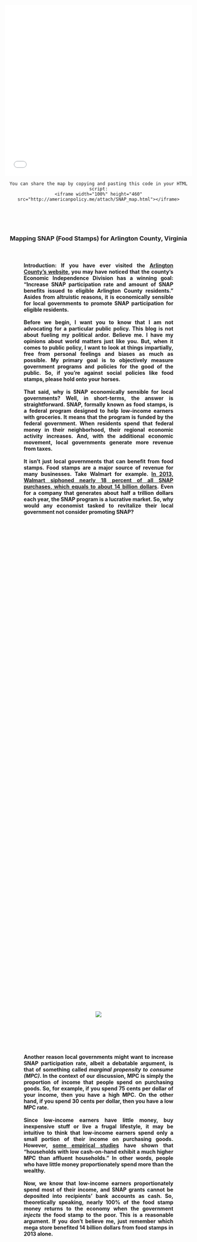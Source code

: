 <head>
<style>
.hr { 
    display: block;
    margin-top: 0.5em;
    margin-bottom: 0.5em;
    margin-left: auto;
    margin-right: auto;
    border-style: inset;
    border-width: 1px;
    width: 60%;
}
.abstract {
    -webkit-column-count: 1; /* Chrome, Safari, Opera */
    -moz-column-count: 1; /* Firefox */
    column-count: 1;
    -moz-column-width: 80%; /* Firefox */
    width: 80%;
    min-width: 300px;
    max-width: 500px;
    height: 50%
}
.newspaper1 {
    -webkit-column-count: 1; /* Chrome, Safari, Opera */
    -moz-column-count: 1; /* Firefox */
    column-count: 1;
    -moz-column-width: 80%; /* Firefox */
    width: 80%;
    min-width: 300px;
    max-width: 600px;
    height: 50%
}
.newspaper2 {
    -webkit-column-count: 2; /* Chrome, Safari, Opera */
    -moz-column-count: 2; /* Firefox */
    column-count: 2;
    -moz-column-width: 80%; /* Firefox */
    width: 80%;
    min-width: 300px;
    max-width: 600px;
    height: 50%
}
.code1 { 
    display: block;
    margin-left: auto;
    margin-right: auto;
    width: 80%;
    max-width: 600px;
}
.code2 {
    -webkit-column-count: 1; /* Chrome, Safari, Opera */
    -moz-column-count: 1; /* Firefox */
    column-count: 1;
    -moz-column-width: 80%; /* Firefox */
    width: 80%;
    min-width: 300px;
    max-width: 600px;
    height: 50%
}
<link rel="stylesheet" href="css/animate.css">
<script src="js/wow.min.js"> </script>
<script> new WOW().init(); </script>
</style>
<script type="text/javascript">
    window.heap=window.heap||[],heap.load=function(e,t){window.heap.appid=e,window.heap.config=t=t||{};var r=t.forceSSL||"https:"===document.location.protocol,a=document.createElement("script");a.type="text/javascript",a.async=!0,a.src=(r?"https:":"http:")+"//cdn.heapanalytics.com/js/heap-"+e+".js";var n=document.getElementsByTagName("script")[0];n.parentNode.insertBefore(a,n);for(var o=function(e){return function(){heap.push([e].concat(Array.prototype.slice.call(arguments,0)))}},p=["addEventProperties","addUserProperties","clearEventProperties","identify","removeEventProperty","setEventProperties","track","unsetEventProperty"],c=0;c<p.length;c++)heap[p[c]]=o(p[c])};
      heap.load("2042091030");
</script>
</head>



<iframe width="100%" height="460" src="attach/SNAP_map.html" frameBorder="0" scrolling="no"></iframe>
<center>
```
You can share the map by copying and pasting this code in your HTML script:
<iframe width="100%" height="460" src="http://americanpolicy.me/attach/SNAP_map.html"></iframe>
```
<br><br><br>

<h3> Mapping SNAP (Food Stamps) for Arlington County, Virginia<br><br>

<h4><div class="newspaper1">
<p style="text-align: justify;">
**Introduction**: If you have ever visited the [Arlington County's website](https://departments.arlingtonva.us/dhs/dhs-performance-measurement-program/), you may have noticed that the county's Economic Independence Division has a winning goal: "Increase SNAP participation rate and amount of SNAP benefits issued to eligible Arlington County residents." Asides from altruistic reasons, it is economically sensible for local governments to promote SNAP participation for eligible residents.   <br><br>  Before we begin, I want you to know that I am not advocating for a particular public policy. This blog is not about fueling my political ardor. Believe me. I have my opinions about world matters just like you. But, when it comes to public policy, I want to look at things impartially, free from personal feelings and biases as much as possible. My primary goal is to objectively measure government programs and policies for the good of the public. So, if you're against social policies like food stamps, please hold onto your horses.    <br><br>    That said, why is SNAP economically sensible for local governments? Well, in short-terms, the answer is straightforward. SNAP, formally known as food stamps, is a federal program designed to help low-income earners with groceries. It means that the program is funded by the federal government. When residents spend that federal money in their neighborhood, their regional economic activity increases. And, with the additional economic movement, local governments generate more revenue from taxes.  <br><br>    It isn't just local governments that can benefit from food stamps. Food stamps are a major source of revenue for many businesses. Take Walmart for example. [In 2013, Walmart siphoned nearly 18 percent of all SNAP purchases, which equals to about 14 billion dollars](https://www.wsj.com/articles/grocers-brace-for-reduction-in-food-stamps-1383168686?tesla=y). Even for a company that generates about half a trillion dollars each year, the SNAP program is a lucrative market. So, why would any economist tasked to revitalize their local government not consider promoting SNAP?</p></div>  <br><br><br>

<div style="abstract">
<div class="wow fadeIn animated">
![](attach/walmart1.png)</div></div><br><br><br>

<h4><div class="newspaper1">
<p style="text-align: justify;">
Another reason local governments might want to increase SNAP participation rate, albeit a debatable argument, is that of something called *marginal propensity to consume (MPC)*. In the context of our discussion, MPC is simply the proportion of income that people spend on purchasing goods. So, for example, if you spend 75 cents per dollar of your income, then you have a high MPC. On the other hand, if you spend 30 cents per dollar, then you have a low MPC rate.   <br><br>    Since low-income earners have little money, buy inexpensive stuff or live a frugal lifestyle, it may be intuitive to think that low-income earners spend only a small portion of their income on purchasing goods. However, [some empirical studies](http://web.stanford.edu/~pista/MPC.pdf) have shown that "households with low cash-on-hand exhibit a much higher MPC than affluent households." In other words, people who have little money proportionately spend more than the wealthy.   <br><br>    Now, we know that low-income earners proportionately spend most of their income, and SNAP grants cannot be deposited into recipients' bank accounts as cash. So, theoretically speaking, nearly 100% of the food stamp money returns to the economy when the government *injects* the food stamp to the poor. This is a reasonable argument. If you don't believe me, just remember which mega store benefited 14 billion dollars from food stamps in 2013 alone.</p></div><br><br><br>

<div style="abstract">
<div class="wow fadeIn animated">
![](attach/jappelli_pistaferri.png)<br>
<h5>Source credit: Jappelli and Pistaferri, 2014</div></div><br><br><br>

<h4><div class="newspaper1">
<p style="text-align: justify;">
Of course, many taxpayers voice against food stamps because it’s not *free money* per se. The issue often arises from the fact that taxpayers fund programs like SNAP and concerns about welfare fraud exacerbate the stigma associated with food stamps. Take a look at the chart below. It's a list of words Arlington residents use to describe "Food Stamps" on Twitter.</p></div><br><br><br>

</center>
<h4><div class="code1">
<p style="text-align: left;">
```r
# I'm using a program called R to collect, organize, and plot the chart below. Here is the script for the plot, but you still have to perform data mining on Twitter.

plot <- ggplot(data=tweet, aes(x=reorder(term, freq), y=freq)) +
  theme(axis.text.x = element_text(angle = 90, hjust = 1)) + 
  ggtitle("Words Arlington Residents use to describe Food Stamps") +
  labs(x="Word", y="Frequency") + geom_bar(stat="identity") + 
  scale_y_continuous(expand=c(0, 0)) + coord_flip() +
  theme(plot.title = element_text(family = "Times", size=14, hjust=0.3))

```
</p></div><center>
<div style="code1">
<div class="wow fadeIn animated">
![](attach/arlington_food_stamp_tweet.png)<br></div>
<h5><div class="newspaper1">
<p style="text-align: justify;">
Please note: I conducted the Tweeter public survey post-2016. But, our timespan of interest is 2014-2016. This means that any changes in the political atmosphere (i.e. The presidential election) can present a confounding condition.</p></div><br>

<center>
<h4><div class="newspaper1">
<p style="text-align: justify;">
As you can see, the public's sentiment of food stamps is saturated with words like illegal, fraud, fears, criminal, scam, millions, etc. Indeed, SNAP is an expensive program that costs the United States government billions of dollars every year. Just in 2015, we spent [$75 billion on SNAP](http://www.cbpp.org/research/policy-basics-introduction-to-the-supplemental-nutrition-assistance-program-snap). However, according to the Center on Budget and Policy Priorities, an "overwhelming majority of non-disabled, working-age households that start receiving SNAP do not stop working." In fact, a whopping 96% of households that held jobs before receiving SNAP benefits continued working after receiving SNAP the following year, which is a comparable figure to the [national labor turnover rate](https://www.bls.gov/news.release/pdf/jolts.pdf) that spans 1.2% to 7%</p></div><br><br><br>

<h4><div class="newspaper1">
<p style="text-align: justify;">
**Analysis**: A recent job interview I had with the Arlington County’s Department of Human Services inspired me to write this blog. The position’s role entailed analyzing public data in the Quality and Administration Division (Yup, would it not be an ideal job for me?). So, I studied their program management tool by analyzing the [SNAP performance plan report](https://arlingtonva.s3.dualstack.us-east-1.amazonaws.com/wp-content/uploads/sites/6/2017/01/EID-SNAP-FY-2016-PMP.pdf).</p></div><br><br><br>  

</center>
<h4><div class="code1">
<p style="text-align: left;">
```r
library(knitr)
snap.name <- c('Applications', 'Individual.Recipients', 'Household.Recipients')
SFY.2014 <- c(2918, 8371, 5037)
SFY.2015 <- c(2783, 7982, 4697)
SFY.2016 <- c(2642, 7530, 4455)
snap.cs.table <- data.frame(snap.name, SFY.2014, SFY.2015, SFY.2016)
snap.cs.table.t <- setNames(data.frame(t(snap.cs.table[,-1])), snap.cs.table[,1])
kable(snap.cs.table)
```
</p></div><center>
<h4><div class="code2">
<p style="text-align: left;">
\ | 2014    | 2015    | 2016
------- | ------- | ------- | ------- 
Applications          | 2,918   | 2,783   | 2,642
Individual Recipients | 8,371   | 7,982   | 7,530
Household Recipients  | 5,037   | 4,697   | 4,455
</p></div><br><br><br>


<h4><div class="newspaper1">
<p style="text-align: justify;">
Several parts struck out to me in the report. First, the number of applications and beneficiaries have been declining over the past three years. Since a person must submit SNAP application before becoming a recipient, I wanted to see if there was any relationship between the declining number of applications and individuals receiving SNAP benefits.</p></div><br><br><br>

</center>
<h4><div class="code1">
<p style="text-align: left;">
```r
cor.test(snap.cs.table.t$'Applications', snap.cs.table.t$'Individual.Recipients')
plot(snap.cs.table.t$'Applications', snap.cs.table.t$'Individual.Recipients', xlim=c(2960, 2600), ylim=c(7500, 8400), pch = 20, cex = 1, col = "black", main = "Relationship between Applicants and Individuals", ylab = "Number of Individual Recipients", xlab = "Number of SNAP Applicants",     abline(lm(snap.cs.table.t$'Individual.Recipients' ~ snap.cs.table.t$'Applications'), col="red"))
```
<h5><p style="text-align: right;">
Data Source: Arlington County, 2017  &nbsp;&nbsp;&nbsp;&nbsp;&nbsp;&nbsp;&nbsp;&nbsp;&nbsp; </p></div><br><br><br>

<center>
<h4><div class="newspaper1">
<p style="text-align: justify;">
This is a perfect correlationship. It is always exciting to see textbook examples happening in the real world. Of course, a correlationship does not imply causation. A drop in the number of applications may not lead to a decrease in the number of SNAP recipients. It is reasonable to estimate an increase in the number of SNAP recipients even when there is a decline in the number of applications. Nonetheless, a perfect correlationship is a fascinating phenomenon. I am going to keep this finding in mind.    <br><br>    Next, I will examine how Arlington County performs compared to the State of Virginia and the nation as a whole. We always have to create a *baseline* in which a measurement is compared to because, without a baseline, we cannot know whether a measured score is high or low. </p></div><br><br><br>

</center>
<h4><div class="code1">
<p style="text-align: left;">
```r
compare <- read.csv("~data/SNAP_progression_comparison.csv")

comp <- highchart()%>% hc_xAxis(categories = compare$Year) %>% hc_add_series(name = "Arlington", data = compare$Arlington, color = "dodgerblue") %>% hc_add_series(name = "Virginia", data = compare$Virginia, color = "yellowgreen") %>% hc_add_series(name = "Nation", data = compare$Nation, color = "grey") 

comp <- comp %>% hc_chart(type = "column", options3d = list(enabled = TRUE, beta = 10, alpha = 15)) %>% hc_title(text = "SNAP Participation Rate (Percent)") %>% hc_exporting(enabled = TRUE)

comp
```
</p></div><center>
<iframe width="100%" height="550" src="attach/SNAP_progression_comparison.html" frameBorder="0"></iframe>
<center>
```
You can share the chart by copying and pasting this code in your HTML script:
<iframe width="100%" height="550" src="http://americanpolicy.me/attach/SNAP_progression_comparison.html"></iframe>
```
<h5><p style="text-align: center;">
Data Source: Census, 2017  &nbsp;&nbsp;&nbsp;&nbsp;&nbsp;&nbsp;&nbsp;&nbsp;&nbsp; </p><br><br><br>

<h4><div class="newspaper1">
<p style="text-align: justify;">
Cool, now we know that Arlington County's SNAP participation rate is significantly lower than the state or national average. We can also see that SNAP rates had increased across the board since the year 2007.    <br><br>    Why is 2007 noteworthy? In December 2007, United States suffered [the worst economic downturn since the Great Depression](http://www.cbpp.org/research/economy/chart-book-the-legacy-of-the-great-recession). The financial stress caused by [the recession forced millions of people to abandon their homes and businesses](http://www.nbcnews.com/id/36231884/ns/business- eye_on_the_economy/t/study-million-households-lost-recession/#.WO0oGlLlSAw), displacing countless families across the nation out into the streets. It was a heartfelt shock that touched many, and some of us still see the world through the broken window that was shattered during the housing market collapse. So yeah, I think the Great Recession had a lot to do with the increase in the food stamp participation.    <br><br>    In addition, we found a discrepancy in the Arlington County's Performance Plan report and the Census data. Take a look at the Arlington's data illustrating the SNAP trend of 2014-16 years, then compare that with the trend observed in the above chart. You will notice that according to Arlington County, the *number* of SNAP recipients have declined over the years. However, in the Census data, the *rate* of SNAP participation had increased. Unfortunately, 2016 census data is not available at this time (May 2017). </p></div><br><br><br>

<h3> Arlington vs. Census <br>
<h4><div class="code2">
<p style="text-align: left;">
\ | 2014    | 2015    | 2016
------- | ------- | ------- | ------- 
Recipients by Number (Arlington method) | 5,037   | 4,697   | 4,455
Recipients by Percent (Census method) | 3.6%   | 4.3%   | N.A.
</p></div><br><br><br>

<h4><div class="newspaper1">
<p style="text-align: justify;">
As you can see, when we juxtapose the two reports together in the form of *number vs. percent*, we learn that the declining trend observed in the number of recipients is not quite right. In actuality, the opposite is correct — the rate of SNAP participation increased.   <br><br>    It may seem like I am nit-picking something trivial for no special reason, but this observation is worth pointing it out. If you take a look at the [Arlington County's SNAP Performance Report](https://arlingtonva.s3.dualstack.us-east-1.amazonaws.com/wp-content/uploads/sites/6/2017/01/EID-SNAP-FY-2016-PMP.pdf), the program purpose says "Increase SNAP participation **rate** and amount of SNAP benefits issued to eligible Arlington County residents." Well, I can see how the *amount* of SNAP benefits have decreased in the form of dollar quantity, but the SNAP benefit rate did not fall   <br><br>  However, it is too early to make any conclusion just yet. SO, enough with my hysteria. I am now interested in knowing why the SNAP participation rate in Arlington County is significantly lower than the rest of the country. Let's take a look at the economic changes of Arlington County. </p></div><br><br><br>

<iframe width="100%" height="450" src="attach/Poverty_map_timeline.html" frameBorder="0"></iframe>
<center>
```
You can share the map by copying and pasting this code in your HTML script:
<iframe width="100%" height="450" src="http://americanpolicy.me/attach/Poverty_map_timeline.html"></iframe>
```
<h5><p style="text-align: center;">
Data Source: Census, 2017  &nbsp;&nbsp;&nbsp;&nbsp;&nbsp;&nbsp;&nbsp;&nbsp;&nbsp; </p><br><br><br>

<h4><div class="newspaper1">
<p style="text-align: justify;">
Had there been an option, I would have created an animated map showing changes of economic condition in the Arlington County. Unlucky for nerds like me, the Census data only goes so far back to 2009, and even 2009 was not a complete set. I could have performed something like multiple imputations to substitute the missing values, but that’s not necessary because it is pretty obvious looking at the 2010-2015 changes that poverty population has increased over the span of five years.    <br><br>    Although choropleth maps can transform abstract thoughts into a concrete knowledge, it is not enough to grasp a firm understanding of overall trends. Therefore, I will take a look at line plots.</p></div><br><br><br>

</center>
<h4><div class="code1">
<p style="text-align: left;">
```r
line.plot.arlington <- highchart() %>% hc_title(text = "Interactive Tool: SNAP and Poverty") %>% hc_subtitle(text = "Click on the legend icons to customize the comparison selection") %>% hc_xAxis(categories = compare$Year) %>% hc_add_series(name = "SNAP Arlington", data = compare$Arlington, color = "dodgerblue", type = "column") %>% hc_add_series(name = "SNAP Virginia", data = compare$Virginia, color = "yellowgreen", type = "column") %>% hc_add_series(name = "SNAP U.S.", data = compare$Nation, color = "grey", type = "column") %>% hc_add_series(name = "Poverty Arlington", data = compare$p.arlington, color = "dodgerblue") %>% hc_add_series(name = "Poverty Virginia", data = compare$p.virginia, color = "yellowgreen") %>% hc_add_series(name = "Poverty U.S.", data = compare$p.nation, color = "grey") %>% hc_xAxis(title = list(text = "Year"), opposite = FALSE, plotLines = list(list(label = list(text = "The Great Recession"), color = "#FF0000", width = 3, value = 2.5))) %>% hc_yAxis(title = list(text = "Participation Rate (Percent)")) %>% hc_exporting(enabled = TRUE)
line.plot.arlington
```
</p></div><center>
<iframe width="100%" height="450" src="attach/snap_vs_poverty.html" frameBorder="0"></iframe>
<center>
```
You can share the chart by copying and pasting this code in your HTML script:
<iframe width="100%" height="450" src="http://americanpolicy.me/attach/snap_vs_poverty.html"></iframe>
```
<h5><p style="text-align: center;">
Data Source: Census, 2017  &nbsp;&nbsp;&nbsp;&nbsp;&nbsp;&nbsp;&nbsp;&nbsp;&nbsp; </p><br><br><br>

<h4><div class="newspaper1">
<p style="text-align: justify;">
The line plot represents the poverty rate, and barplot illustrates the SNAP participation rate. The blues, greens, and grays represent Arlington County, State of Virginia, and the United States, respectively. Notice that the differences between Arlington poverty and Arlington SNAP participation are wider than those observed in Virginia and the country. The year 2015 was an exception because the Arlington County's poverty level dramatically declined during that year.    <br><br>    For the administrators at the Economic Independence Division, this is good news. Economically speaking, Arlington County is performing better than the rest of the country. Additionally, after analyzing the poverty and SNAP data using a plot graph, the program purpose found in the [SNAP Performance Report](https://arlingtonva.s3.dualstack.us-east-1.amazonaws.com/wp-content/uploads/sites/6/2017/01/EID-SNAP-FY-2016-PMP.pdf) coherently and accurately aligns itself to the need of increasing SNAP participation rate.   <br><br>  Finally, let's get to the interactive map shown as the header of this blog post.</p></div><br><br><br>

<iframe width="100%" height="460" src="attach/SNAP_map.html" frameBorder="0" scrolling="no"></iframe><br><br><br>

<h4><div class="newspaper1">
<p style="text-align: justify;">
"Less is more," my art teacher used to say. I want to explore demographic data, those counties surrounding Arlington County, etc. But, this blog post is becoming lengthier than anticipated. So, I will cut it short.

The purpose of the choropleth map you see above is to identify the geospatial location of those households that may be eligible for SNAP benefits. The solution was quite simple. 
</p></div><br><br><br>